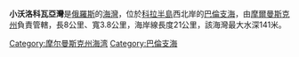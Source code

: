 '''小沃洛科瓦亞灣'''是[[俄羅斯|俄羅斯]]的[[海灣|海灣]]，位於[[科拉半島|科拉半島]]西北岸的[[巴倫支海|巴倫支海]]，由[[摩爾曼斯克州|摩爾曼斯克州]]負責管轄，長8公里、寬3.8公里，海岸線長度21公里，該海灣最大水深141米。

{{coord|display=title|69|40|30|N|31|44|33|E|type:waterbody_region:RU}}
{{Russia-geo-stub}}
[[Category:摩尔曼斯克州海湾|Category:摩尔曼斯克州海湾]]
[[Category:巴倫支海|Category:巴倫支海]]